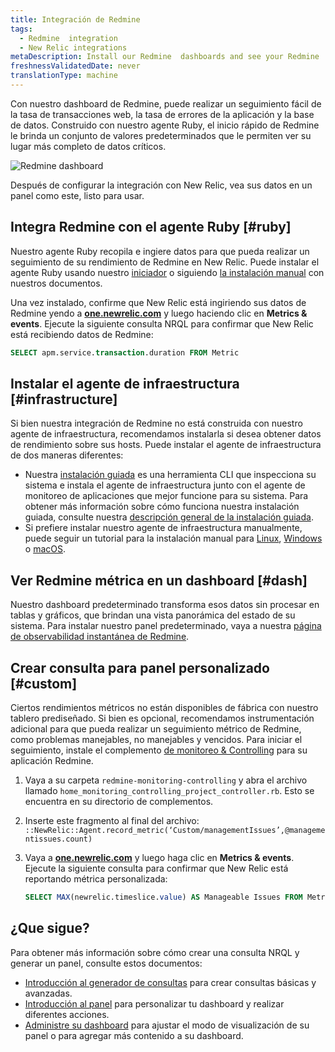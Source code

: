 ```yaml
---
title: Integración de Redmine
tags:
  - Redmine  integration
  - New Relic integrations
metaDescription: Install our Redmine  dashboards and see your Redmine  data in New Relic.
freshnessValidatedDate: never
translationType: machine
---
```



Con nuestro dashboard de Redmine, puede realizar un seguimiento fácil de la tasa de transacciones web, la tasa de errores de la aplicación y la base de datos. Construido con nuestro agente Ruby, el inicio rápido de Redmine le brinda un conjunto de valores predeterminados <InlinePopover type="dashboards"/>que le permiten ver su lugar más completo de datos críticos.

<img
  src={infrastructureRedmineIoDash}
  title="Redmine dashboard"
  alt="Redmine dashboard"
/>

<figcaption>
  Después de configurar la integración con New Relic, vea sus datos en un panel como este, listo para usar.
</figcaption>

## Integra Redmine con el agente Ruby [#ruby]

Nuestro agente Ruby recopila e ingiere datos para que pueda realizar un seguimiento de su rendimiento de Redmine en New Relic. Puede instalar el agente Ruby usando nuestro [iniciador](https://one.newrelic.com/marketplace?account=1&state=eb17d004-3569-306a-d693-9506d3d0cf4e) o siguiendo [la instalación manual](/docs/apm/agents/ruby-agent/installation/install-new-relic-ruby-agent) con nuestros documentos.

Una vez instalado, confirme que New Relic está ingiriendo sus datos de Redmine yendo a <DNT>**[one.newrelic.com](https://one.newrelic.com/all-capaibilities)**</DNT> y luego haciendo clic en <DNT>**Metrics & events**</DNT>. Ejecute la siguiente consulta NRQL para confirmar que New Relic está recibiendo datos de Redmine:

```sql
SELECT apm.service.transaction.duration FROM Metric
```

## Instalar el agente de infraestructura [#infrastructure]

Si bien nuestra integración de Redmine no está construida con nuestro agente de infraestructura, recomendamos instalarla si desea obtener datos de rendimiento sobre sus hosts. Puede instalar el agente de infraestructura de dos maneras diferentes:

* Nuestra [instalación guiada](https://one.newrelic.com/nr1-core?state=4f81feab-35f7-e97e-9903-52510f8542bd) es una herramienta CLI que inspecciona su sistema e instala el agente de infraestructura junto con el agente de monitoreo de aplicaciones que mejor funcione para su sistema. Para obtener más información sobre cómo funciona nuestra instalación guiada, consulte nuestra [descripción general de la instalación guiada](/docs/infrastructure/host-integrations/installation/new-relic-guided-install-overview).
* Si prefiere instalar nuestro agente de infraestructura manualmente, puede seguir un tutorial para la instalación manual para [Linux](/docs/infrastructure/install-infrastructure-agent/linux-installation/install-infrastructure-monitoring-agent-linux), [Windows](/docs/infrastructure/install-infrastructure-agent/windows-installation/install-infrastructure-monitoring-agent-windows/) o [macOS](/docs/infrastructure/install-infrastructure-agent/macos-installation/install-infrastructure-monitoring-agent-macos/).

## Ver Redmine métrica en un dashboard [#dash]

Nuestro dashboard predeterminado transforma esos datos sin procesar en tablas y gráficos, que brindan una vista panorámica del estado de su sistema. Para instalar nuestro panel predeterminado, vaya a nuestra [página de observabilidad instantánea de Redmine](https://newrelic.com/instant-observability/redmine).

## Crear consulta para panel personalizado [#custom]

Ciertos rendimientos métricos no están disponibles de fábrica con nuestro tablero prediseñado. Si bien es opcional, recomendamos instrumentación adicional para que pueda realizar un seguimiento métrico de Redmine, como problemas manejables, no manejables y vencidos. Para iniciar el seguimiento, instale el complemento [de monitoreo & Controlling](https://www.redmine.org/plugins/monitoring-controlling) para su aplicación Redmine.

1. Vaya a su carpeta `redmine-monitoring-controlling` y abra el archivo llamado `home_monitoring_controlling_project_controller.rb`. Esto se encuentra en su directorio de complementos.

2. Inserte este fragmento al final del archivo: `::NewRelic::Agent.record_metric(‘Custom/managementIssues’,@managementissues.count)`

3. Vaya a <DNT>**[one.newrelic.com](https://one.newrelic.com/all-capabilities)**</DNT> y luego haga clic en <DNT>**Metrics & events**</DNT>. Ejecute la siguiente consulta para confirmar que New Relic está reportando métrica personalizada:

   ```sql
   SELECT MAX(newrelic.timeslice.value) AS Manageable Issues FROM Metric WHERE metricTimesliceName like '%Custom/managementissues%'
   ```

## ¿Que sigue?

Para obtener más información sobre cómo crear una consulta NRQL y generar un panel, consulte estos documentos:

* [Introducción al generador de consultas](/docs/query-your-data/explore-query-data/query-builder/introduction-query-builder) para crear consultas básicas y avanzadas.
* [Introducción al panel](/docs/query-your-data/explore-query-data/dashboards/introduction-dashboards) para personalizar tu dashboard y realizar diferentes acciones.
* [Administre su dashboard](/docs/query-your-data/explore-query-data/dashboards/manage-your-dashboard) para ajustar el modo de visualización de su panel o para agregar más contenido a su dashboard.